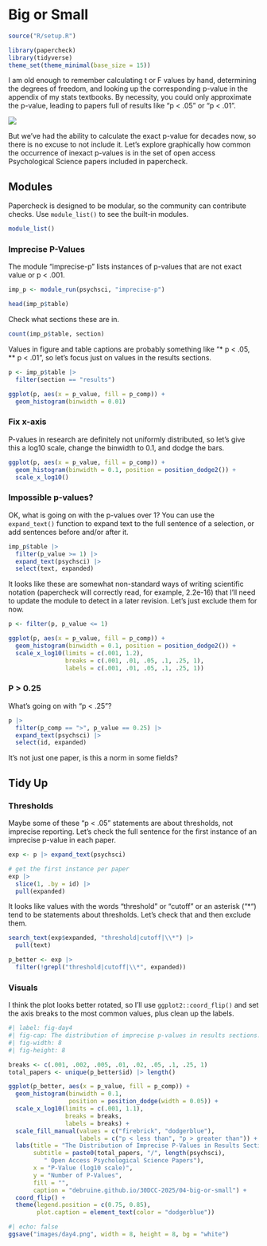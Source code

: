 # Big or Small

```r
source("R/setup.R")
```


```r
library(papercheck)
library(tidyverse)
theme_set(theme_minimal(base_size = 15))
```

I am old enough to remember calculating t or F values by hand, determining the degrees of freedom, and looking up the corresponding p-value in the appendix of my stats textbooks. By necessity, you could only approximate the p-value, leading to papers full of results like "p < .05" or "p < .01".

![](images/t-dist-table.png)

But we've had the ability to calculate the exact p-value for decades now, so there is no excuse to not include it. Let's explore graphically how common the occurrence of inexact p-values is in the set of open access Psychological Science papers included in papercheck.

## Modules

Papercheck is designed to be modular, so the community can contribute checks. Use `module_list()` to see the built-in modules.

```r
module_list()
```

### Imprecise P-Values

The module "imprecise-p" lists instances of p-values that are not exact value or p < .001. 

```r
imp_p <- module_run(psychsci, "imprecise-p")

head(imp_p$table)
```

Check what sections these are in.

```r
count(imp_p$table, section)
```

Values in figure and table captions are probably something like "* p < .05, ** p < .01", so let's focus just on values in the results sections.

```r
p <- imp_p$table |>
  filter(section == "results")
```

```r
ggplot(p, aes(x = p_value, fill = p_comp)) +
  geom_histogram(binwidth = 0.01)
```

### Fix x-axis

P-values in research are definitely not uniformly distributed, so let's give this a log10 scale, change the binwidth to 0.1, and dodge the bars.

```r
ggplot(p, aes(x = p_value, fill = p_comp)) +
  geom_histogram(binwidth = 0.1, position = position_dodge2()) +
  scale_x_log10()
```


### Impossible p-values?

OK, what is going on with the p-values over 1? You can use the `expand_text()` function to expand text to the full sentence of a selection, or add sentences before and/or after it. 

```r
imp_p$table |>
  filter(p_value >= 1) |>
  expand_text(psychsci) |>
  select(text, expanded)
```

It looks like these are somewhat non-standard ways of writing scientific notation (papercheck will correctly read, for example, 2.2e-16) that I'll need to update the module to detect in a later revision. Let's just exclude them for now. 


```r
p <- filter(p, p_value <= 1)
```


```r
ggplot(p, aes(x = p_value, fill = p_comp)) +
  geom_histogram(binwidth = 0.1, position = position_dodge2()) +
  scale_x_log10(limits = c(.001, 1.2),
                breaks = c(.001, .01, .05, .1, .25, 1),
                labels = c(.001, .01, .05, .1, .25, 1))
```


### P > 0.25

What's going on with "p < .25"?

```r
p |>
  filter(p_comp == ">", p_value == 0.25) |>
  expand_text(psychsci) |>
  select(id, expanded)
```

It's not just one paper, is this a norm in some fields?

## Tidy Up

### Thresholds

Maybe some of these "p < .05" statements are about thresholds, not imprecise reporting. Let's check the full sentence for the first instance of an imprecise p-value in each paper.

```r
exp <- p |> expand_text(psychsci)

# get the first instance per paper
exp |> 
  slice(1, .by = id) |>
  pull(expanded)
```

It looks like values with the words "threshold" or "cutoff" or an asterisk ("*") tend to be statements about thresholds. Let's check that and then exclude them.

```r
search_text(exp$expanded, "threshold|cutoff|\\*") |>
  pull(text)
```

```r
p_better <- exp |>
  filter(!grepl("threshold|cutoff|\\*", expanded))
```

### Visuals

I think the plot looks better rotated, so I'll use `ggplot2::coord_flip()` and set the axis breaks to the most common values, plus clean up the labels.

```r
#| label: fig-day4
#| fig-cap: The distribution of imprecise p-values in results sections. Values with < are shown in red, and > are shown in blue. Notably there are many instances of `p < .01`, `p < .05`, and `p > .25`, with smaller peaks at `p > .05`, `p < .02` and `p < .005`.
#| fig-width: 8
#| fig-height: 8

breaks <- c(.001, .002, .005, .01, .02, .05, .1, .25, 1)
total_papers <- unique(p_better$id) |> length()

ggplot(p_better, aes(x = p_value, fill = p_comp)) +
  geom_histogram(binwidth = 0.1,
                 position = position_dodge(width = 0.05)) +
  scale_x_log10(limits = c(.001, 1.1),
                breaks = breaks,
                labels = breaks) +
  scale_fill_manual(values = c("firebrick", "dodgerblue"),
                    labels = c("p < less than", "p > greater than")) +
  labs(title = "The Distribution of Imprecise P-Values in Results Sections",
       subtitle = paste0(total_papers, "/", length(psychsci), 
          " Open Access Psychological Science Papers"),
       x = "P-Value (log10 scale)",
       y = "Number of P-Values",
       fill = "",
       caption = "debruine.github.io/30DCC-2025/04-big-or-small") +
  coord_flip() +
  theme(legend.position = c(0.75, 0.85), 
        plot.caption = element_text(color = "dodgerblue"))
```

```r
#| echo: false
ggsave("images/day4.png", width = 8, height = 8, bg = "white")
```